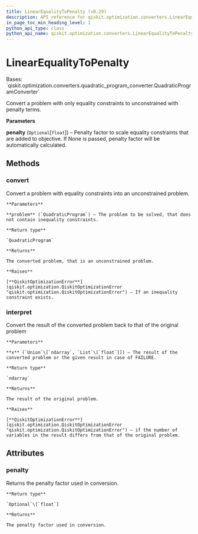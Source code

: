 ```yaml
---
title: LinearEqualityToPenalty (v0.29)
description: API reference for qiskit.optimization.converters.LinearEqualityToPenalty in qiskit v0.29
in_page_toc_min_heading_level: 1
python_api_type: class
python_api_name: qiskit.optimization.converters.LinearEqualityToPenalty
---
```


# LinearEqualityToPenalty

<Class id="qiskit.optimization.converters.LinearEqualityToPenalty" isDedicatedPage={true} github="https://github.com/qiskit-community/qiskit-aqua/tree/stable/0.9/qiskit/optimization/converters/linear_equality_to_penalty.py" signature="LinearEqualityToPenalty(penalty=None)" modifiers="class">
  Bases: `qiskit.optimization.converters.quadratic_program_converter.QuadraticProgramConverter`

  Convert a problem with only equality constraints to unconstrained with penalty terms.

  **Parameters**

  **penalty** (`Optional`\[`float`]) – Penalty factor to scale equality constraints that are added to objective. If None is passed, penalty factor will be automatically calculated.

  ## Methods

  <span id="qiskit-optimization-converters-linearequalitytopenalty-convert" />

  ### convert

  <Function id="qiskit.optimization.converters.LinearEqualityToPenalty.convert" signature="LinearEqualityToPenalty.convert(problem)">
    Convert a problem with equality constraints into an unconstrained problem.

    **Parameters**

    **problem** (`QuadraticProgram`) – The problem to be solved, that does not contain inequality constraints.

    **Return type**

    `QuadraticProgram`

    **Returns**

    The converted problem, that is an unconstrained problem.

    **Raises**

    [**QiskitOptimizationError**](qiskit.optimization.QiskitOptimizationError "qiskit.optimization.QiskitOptimizationError") – If an inequality constraint exists.
  </Function>

  <span id="qiskit-optimization-converters-linearequalitytopenalty-interpret" />

  ### interpret

  <Function id="qiskit.optimization.converters.LinearEqualityToPenalty.interpret" signature="LinearEqualityToPenalty.interpret(x)">
    Convert the result of the converted problem back to that of the original problem

    **Parameters**

    **x** (`Union`\[`ndarray`, `List`\[`float`]]) – The result of the converted problem or the given result in case of FAILURE.

    **Return type**

    `ndarray`

    **Returns**

    The result of the original problem.

    **Raises**

    [**QiskitOptimizationError**](qiskit.optimization.QiskitOptimizationError "qiskit.optimization.QiskitOptimizationError") – if the number of variables in the result differs from that of the original problem.
  </Function>

  ## Attributes

  ### penalty

  <Attribute id="qiskit.optimization.converters.LinearEqualityToPenalty.penalty">
    Returns the penalty factor used in conversion.

    **Return type**

    `Optional`\[`float`]

    **Returns**

    The penalty factor used in conversion.
  </Attribute>
</Class>

